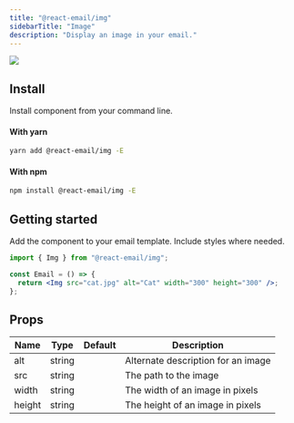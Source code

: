 ```yaml
---
title: "@react-email/img"
sidebarTitle: "Image"
description: "Display an image in your email."
---
```



<img className="rounded-md" src="/images/components/img.png" />

## Install

Install component from your command line.

#### With yarn

```sh
yarn add @react-email/img -E
```

#### With npm

```sh
npm install @react-email/img -E
```

## Getting started

Add the component to your email template. Include styles where needed.

```jsx
import { Img } from "@react-email/img";

const Email = () => {
  return <Img src="cat.jpg" alt="Cat" width="300" height="300" />;
};
```

## Props

| Name   | Type   | Default | Description                        |
| ------ | ------ | ------- | ---------------------------------- |
| alt    | string |         | Alternate description for an image |
| src    | string |         | The path to the image              |
| width  | string |         | The width of an image in pixels    |
| height | string |         | The height of an image in pixels   |

<Support />

<License />
